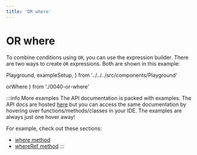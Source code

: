```yaml
---
title: 'OR where'
---
```


# OR where

To combine conditions using `OR`, you can use the expression builder.
There are two ways to create `OR` expressions. Both are shown in this
example:

  Playground,
  exampleSetup,
} from '../../../src/components/Playground'

  orWhere
} from './0040-or-where'

<div style={{ marginBottom: '1em' }}>
  <Playground code={orWhere} setupCode={exampleSetup} />
</div>

:::info More examples
The API documentation is packed with examples. The API docs are hosted [here](https://kysely-org.github.io/kysely-apidoc/)
but you can access the same documentation by hovering over functions/methods/classes in your IDE. The examples are always
just one hover away!

For example, check out these sections:
 - [where method](https://kysely-org.github.io/kysely-apidoc/interfaces/SelectQueryBuilder.html#where)
 - [whereRef method](https://kysely-org.github.io/kysely-apidoc/interfaces/SelectQueryBuilder.html#whereRef)
:::